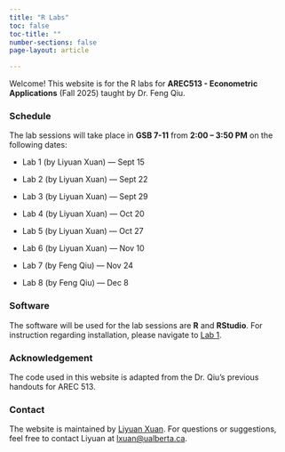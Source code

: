```yaml
---
title: "R Labs"
toc: false
toc-title: ""
number-sections: false
page-layout: article  

---
```


Welcome! This website is for the R labs for **AREC513 - Econometric Applications** (Fall 2025) taught by Dr. Feng Qiu. 

### Schedule

The lab sessions will take place in **GSB 7-11** from **2:00 – 3:50 PM** on the following dates:

- Lab 1 (by Liyuan Xuan) — Sept 15  

- Lab 2 (by Liyuan Xuan) — Sept 22  

- Lab 3 (by Liyuan Xuan) — Sept 29 

- Lab 4 (by Liyuan Xuan) — Oct 20  

- Lab 5 (by Liyuan Xuan) — Oct 27 

- Lab 6 (by Liyuan Xuan) — Nov 10 

- Lab 7 (by Feng Qiu) — Nov 24  

- Lab 8 (by Feng Qiu) — Dec 8 

### Software

The software will be used for the lab sessions are **R** and **RStudio**. For instruction regarding installation, please navigate to [Lab 1](labs/lab1.qmd).

### Acknowledgement

The code used in this website is adapted from the Dr. Qiu's previous handouts for AREC 513.


### Contact

The website is maintained by [Liyuan Xuan](https://apps.ualberta.ca/directory/person/lxuan). For questions or suggestions, feel free to contact Liyuan at <lxuan@ualberta.ca>.